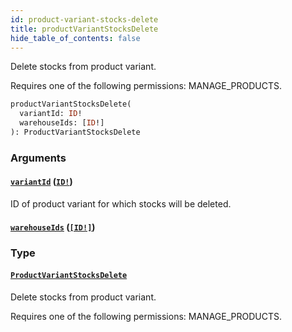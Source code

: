```yaml
---
id: product-variant-stocks-delete
title: productVariantStocksDelete
hide_table_of_contents: false
---
```


Delete stocks from product variant.

Requires one of the following permissions: MANAGE_PRODUCTS.

```graphql
productVariantStocksDelete(
  variantId: ID!
  warehouseIds: [ID!]
): ProductVariantStocksDelete
```

### Arguments

#### [`variantId`](#) ([`ID!`](../../../developer/api-reference/scalars/id))

ID of product variant for which stocks will be deleted.

#### [`warehouseIds`](#) ([`[ID!]`](../../../developer/api-reference/scalars/id))

### Type

#### [`ProductVariantStocksDelete`](../../../developer/api-reference/objects/product-variant-stocks-delete)

Delete stocks from product variant.

Requires one of the following permissions: MANAGE_PRODUCTS.
